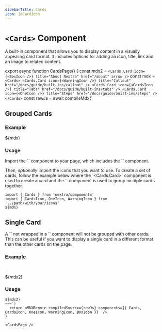 ```yaml
---
sidebarTitle: Cards
icon: IdCardIcon
---
```



# `<Cards>` Component

A built-in component that allows you to display content in a visually appealing card format. It
includes options for adding an icon, title, link and an image to related content.

export async function CardsPage() {
  const mdx2 = `<Cards.Card
  icon={<BoxIcon />}
  title="About Nextra"
  href="/about"
  arrow
/>`
  const mdx = `
<Cards>
  <Cards.Card
    icon={<WarningIcon />}
    title="Callout"
    href="/docs/guide/built-ins/callout"
  />
  <Cards.Card
    icon={<CardsIcon />}
    title="Tabs"
    href="/docs/guide/built-ins/tabs"
  />
  <Cards.Card
    icon={<OneIcon />}
    title="Steps"
    href="/docs/guide/built-ins/steps"
  />
</Cards>`
  const rawJs = await compileMdx(`
## Grouped Cards

### Example

${mdx}

### Usage

Import the \`<Cards>\` component to your page, which includes the \`<Card>\` component.

Then, _optionally_ import the icons that you want to use. To create a set of cards, follow the
example below where the \`<Cards.Card>\` component is used to create a card and the \`<Cards>\`
component is used to group multiple cards together.

~~~mdx filename="MDX"
import { Cards } from 'nextra/components'
import { CardsIcon, OneIcon, WarningIcon } from '../path/with/your/icons'
${mdx}
~~~

## Single Card

A \`<Card>\` not wrapped in a \`<Cards>\` component will not be grouped with other cards. This can
be useful if you want to display a single card in a different format than the other cards on the
page.

### Example

<br/>

${mdx2}

### Usage

~~~mdx filename="MDX"
${mdx2}
~~~`)
  return <MDXRemote compiledSource={rawJs} components={{ Cards, CardsIcon, OneIcon, WarningIcon, BoxIcon }}  />
}

<CardsPage />

